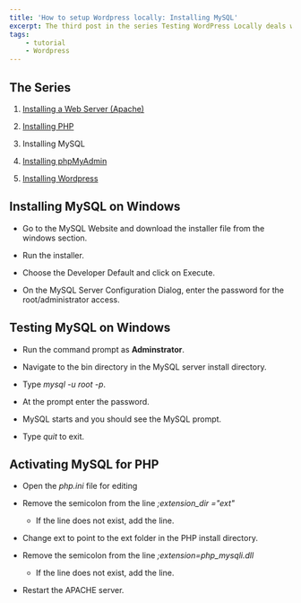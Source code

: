 ```yaml
---
title: 'How to setup Wordpress locally: Installing MySQL'
excerpt: The third post in the series Testing WordPress Locally deals with installing MySQL on windows.
tags:
    - tutorial
    - Wordpress
---
```


## The Series

1. [Installing a Web Server (Apache)](./installing-apache)

1. [Installing PHP](./installing-php)

1. Installing MySQL

1. [Installing phpMyAdmin](./installing-phpmyadmin)

1. [Installing Wordpress](./installing-wordpress)

## Installing MySQL on Windows

-   Go to the MySQL Website and download the installer file from the windows section.

-   Run the installer.

-   Choose the Developer Default and click on Execute.

-   On the MySQL Server Configuration Dialog, enter the password for the root/administrator access.

## Testing MySQL on Windows

-   Run the command prompt as **Adminstrator**.

-   Navigate to the bin directory in the MySQL server install directory.

-   Type _mysql -u root -p_.

-   At the prompt enter the password.

-   MySQL starts and you should see the MySQL prompt.

-   Type _quit_ to exit.

## Activating MySQL for PHP

-   Open the _php.ini_ file for editing

-   Remove the semicolon from the line _;extension_dir ="ext"_

    -   If the line does not exist, add the line.

-   Change ext to point to the ext folder in the PHP install directory.

-   Remove the semicolon from the line _;extension=php_mysqli.dll_

    -   If the line does not exist, add the line.

-   Restart the APACHE server.
